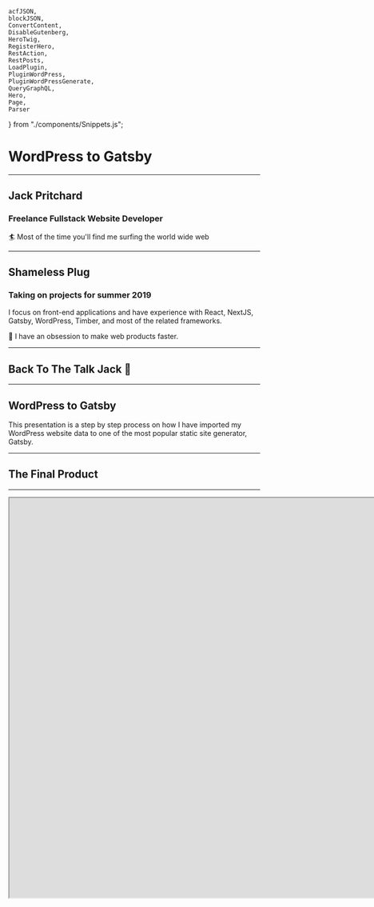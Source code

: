 


	acfJSON,
	blockJSON,
	ConvertContent,
	DisableGutenberg,
	HeroTwig,
	RegisterHero,
	RestAction,
	RestPosts,
	LoadPlugin,
	PluginWordPress,
	PluginWordPressGenerate,
	QueryGraphQL,
	Hero,
	Page,
	Parser
} from "./components/Snippets.js";

<Head>
	<title>WordPress to Gatsby</title>
</Head>

# WordPress to Gatsby

---

## Jack Pritchard

### Freelance Fullstack Website Developer

🏄‍ Most of the time you'll find me surfing the world wide web

---

## Shameless Plug

### Taking on projects for summer 2019

I focus on front-end applications and have experience with React, NextJS, Gatsby, WordPress, Timber, and most of the related frameworks.

🚀 I have an obsession to make web products faster.

---

## Back To The Talk Jack 👀

---

## WordPress to Gatsby

This presentation is a step by step process on how I have imported my WordPress website data to one of the most popular static site generator, Gatsby.

---

## The Final Product

---

<iframe src="https://whatjackhasmade.co.uk" height="800px" width="1600px" />

---

## Before We Get Started!

### Let us Define Some of the Technologies Being Used

---

# Our Backend 🍑

---

## WordPress

I assume many of you in the room know what WordPress is.

However, for those who need a recap, WordPress is an open source CMS (Content Management System).

Super popular, and used in a large portion of all sites on the web.

<Notes>
	Some crazy figure like WordPress runs 32% of the entire internet is often
	thrown around.
</Notes>

---

## Headless WordPress

WordPress setups often involve a theme which provides front-end and back-end files to render webpages.

Instead, we are going to be creating custom API endpoints in our WordPress theme and importing that data to Gatsby to render pages.

Essentially using WordPress as only a backend.

<Notes>
	I want to make this clear distinction that whilst WordPress is great for a
	large portion of general client sites and handling of data. We are not going
	to be solely relying on traditional PHP or Twig files to generate our pages.
</Notes>

---

## Gutenberg

For anyone using WordPress, I assume you know what Gutenberg is.

For better or for worse.

Gutenberg is the default content editor for WordPress as of 5.0.0

<Notes>
I know it has its issues.

However, I think the block building experience is here to stay.

</Notes>

---

## Advanced Custom Fields (ACF)

ACF is a must have for any developer looking to improve their themes.

ACF allows developers to add custom fields (who'd have thought?) to posts and pages on a WordPress site.

<Notes>
	Not only this but as of ACF 5.8.0 (We are using a beta build) you can now
	attach custom fields to Gutenberg blocks.
</Notes>

---

# Our Frontend 🎨

---

## React ⚛

React is a popular javascript framework, often compared to Vue and Angular.

The concept in React is to create files as 'Components' and then import them into one another when required.

<Notes>
	The syntax is at first intimidating but you will build pages with HTML,
	JavaScript and CSS (Another hot debate).
</Notes>

---

## Styled Components

Styled Components is a node package you can import into React that will allow you to define your CSS/SCSS within a component file.

<Notes>
Essentially allowing you to keep all code related to a component in one neat file.

As well as this, any data your component has access to, you can pass into styled components to render new CSS on the fly.

</Notes>

---

## Gatsby

Gatsby is a static site generator that can generate static HTML files from data imported into the framework.

The final result is that which encompasses all of the latest and greatest available in React tooling with an old-school feel of hosting a site made up of HTML, CSS and JS files alone.

<Notes>
As Gatsby is a fresh technology, many developers are opting to search for new CMS alternatives to WordPress which are compatible with Gatsby.

Either that or they are completely rebuilding their sites in markdown files.

I'm in favour of porting existing technologies to improve client usability and reduce the cost of embracing new technologies.

</Notes>

---

## Netlify

Netlify is one of the most delightful hosting platforms available.

Even better, it's completely free to get started with hosting static sites, it'll even automatically build and deploy our site when changes are made to our repositories.

---

### Backend

- WordPress
- Headless WordPress
- Gutenberg
- ACF

### Frontend

- React
- Styled Components
- Gatsby
- Netlify

---

## Still With Me? 😅

Don't be put off!

I know we've covered a few different technologies, but this talk is a step by step process.

<Notes>
	if you have any questions throughout the talk, I'll be taking a 2-minute break
	to answer questions on the backend and then a couple of minutes in the end to
	discuss the complete walkthrough.
</Notes>

---

## Let's Go!

---

## The Task (Project)

I had set myself a task, to rebuild my personal website https://whatjackhasmade.co.uk 🔌

<Notes>
Second plug

I thought this would be a great excuse to tidy up my MVP version of my website, as well as take some time out from client requirements.

</Notes>

---

## Designs

I'm a big fan of atomic design, for anyone unfamiliar, atomic design is a concept of looking at pages and slicing them into smaller and smaller components.

<Notes>
	Brad Frost is the dad of Atomic Design so I highly recommend checking out his
	material if you want to learn more.
</Notes>

---

## Homepage

---

<img src="assets/images/homepage.png" width="800px" />

---

## Homepage - Disected

---

<img src="assets/images/homepage-components.jpg" width="800px" />

---

## We'll Only Be Focussing on The Hero

---

<img src="assets/images/hero.gif" width="800px" />

---

## Development Time

So we've got our designs, now time to start Developing

---

## WordPress

All we need to know is that we are running version 5 or above.

My WordPress environment is hosted at [https://wjhm.noface.app](https://wjhm.noface.app) on a shared hosting platform with PHP available.

---

## WordPress Plugins - Minimum Requirements

The only plugin we need to follow this process is ACF 5.8.0 Beta 3.0

<Notes>
Installing Beta 4.0 introduces breaking changes to how repeater fields are output in my process.

When ACF 5.8.0 gets an official release I'll work on tweaking the process.

</Notes>

---

## WordPress plugins - My Setup

- ACF 5.8.0 Beta 3.0
- Enhanced Media Library
- JAMstack Deployments
- Timber
- TinyPNG
- WP Migrate DB Pro
- WP Migrate DB Pro (Media Add-on)
- Yoast SEO

---

## WordPress Theme

To kickstart the WordPress theme, I've downloaded and installed the Timber Starter Theme.

Feel free to download my theme repository as a starting point and alter as you need to - [https://github.com/whatjackhasmade/WJHM-Wordpress-Theme](https://github.com/whatjackhasmade/WJHM-Wordpress-Theme)

<Notes>
	I've made a few alterations to the code but we'll dive into that in a moment.
</Notes>

---

## WordPress Theme Structure

---

<img src="assets/images/theme-structure.png" width="500px" />

<Notes>
So far the setup is pretty standard, if you are unfamiliar with Timber, then you should in theory be able to do this without Timber.

The only alterations you will need to make is in how we register our Gutenberg blocks in a few slides.

</Notes>

---

## Removing Front-End Theme Files

To keep focus on a Headless WordPress build, I have for this project scraped all twig file templates and their components.

---

## WordPress Posts and Pages - WP Admin

---

<img src="assets/images/posts.png" width="1400px" />

---

## This is what we're left with

<iframe src="https://wjhm.noface.app" height="500px" width="1000px" />

---

## What we actually have

What we actually have - [https://wjhm.noface.app/wp-json/wp/v2/posts/](https://wjhm.noface.app/wp-json/wp/v2/posts/)

<Notes>
But what the heck is all of this?

These are REST API endpoints which allow for Create, Read, Update and Delete (CRUD) functions to your WordPress setup.

</Notes>

---

## WordPress REST API

Support for the WordPress REST API has been part of the project's core since version 4.7.0.

<Notes>
It opens doors as front-end frameworks are exploding in popularity.

You can now adopt WordPress to work fairly seamlessly with any of your preferred development workflows.

</Notes>

---

## Headless WordPress

So this is where the concept of headless WordPress comes into play.

We are using WordPress as a content management system only.

<Notes>
Displaying data that we can digest in whatever language we want.

As long as it accepts JSON!

</Notes>

---

## How far can you get with the existing API?

You can get pretty far in what you want to achieve with the existing API.

However, there are a few issues I have with the endpoints

---

## Issues with the existing API

### Bloated

The endpoints were built to include as many use cases as possible, as a result, it is bloated with meta information I don't need

---

## Issues with the existing API

### Limitations

You are limited to 100 results per page (I have over 200+ blogs I want to query without passing in several endpoints)

---

## Issues with the existing API

### Missing Data

I would love to get access to some ACF or Yoast SEO information from the endpoints but these are currently setup without plugins in mind

---

## Issues with the existing API

Great for setting HTML - Not for generating

---

## Creating Our Endpoints

Fortunately, you can hook into WordPress and create your own endpoints.

I've got a whole blog post about it on my company site -[https://noface.co.uk/rest-endpoint-wordpress-menus](https://noface.co.uk/rest-endpoint-wordpress-menus)

<Notes>
To save ourselves some time, I won't go into too much detail as we could literally have a whole presentation on creating endpoints.

That being said, I'll give you a quick overview.

</Notes>

---

<CodeSurfer
	theme={shadesOfPurple}
	title="Creating our WordPress Posts Endpoint"
	code={RestAction}
	lang="php"
	steps={[
		{
			notes: "Before we generate our API data, we need to register the endpoint"
		},
		{
			lines: [3],
			notes: "First we hook into the 'rest_api_init' hook"
		},
		{
			lines: [4, 5],
			notes:
				"Next we register the route, this will be our slug for the endpoint"
		},
		{
			lines: [6],
			notes: "As Gatsby will only be importing data, we set the method to GET"
		},
		{
			lines: [7],
			notes: "The callback function we'll be defining in the next slide"
		},
		{
			range: [8, 14],
			notes:
				"Finally, we can accept some arguments, in my own setups I will use a slug parameter for specific page/post querying"
		},
		{
			notes:
				"and there's our endpoint generated at - https://wjhm.noface.app/wp-json/posts/v2/all"
		}
	]}
/>

---

<CodeSurfer
	theme={shadesOfPurple}
	title="Creating our Endpoint Content"
	code={RestPosts}
	lang="php"
	steps={[
		{
			notes:
				"We're going to create the callback function we just mentioned for our rest endpoint"
		},
		{
			range: [1, 11],
			notes:
				"The function will kick off with a WP Query for all published posts"
		},
		{
			range: [11, 41],
			notes:
				"If the loop returns any results, we'll add them to an array of insights/posts"
		},
		{
			range: [41, 44],
			notes: "We'll then return the array of posts at the end of the function"
		}
	]}
/>

---

## Custom Endpoints ❤

Old Endpoint - [https://wjhm.noface.app/wp-json/wp/v2/posts/](https://wjhm.noface.app/wp-json/wp/v2/posts/)

Our Endpoint - [https://wjhm.noface.app/wp-json/posts/v2/all](https://wjhm.noface.app/wp-json/posts/v2/all)

---

## Now we have our endpoints

## Let's create some content

---

## Gutenberg - Disable Defaults

First, let's disable the defaults that Gutenberg is giving us

---

<CodeSurfer
	theme={shadesOfPurple}
	title="Gutenberg - Disable Defaults"
	code={DisableGutenberg}
	lang="php"
/>

<Notes>
	With this code, we are essentially saying to Gutenberg, only display the
	blocks with these names.
</Notes>

---

## Revisiting Our Atomic Designs

Now before we go ahead and develop a building block, let's first pick the block we want to build and break it down.

One of my favourite components for a website is a hero component, so let's stick with that.

---

<img src="assets/images/homepage-components.jpg" width="800px" />

---

### Atoms That Create The Hero

In the hero component we have a few parts of data that will be editable.

- Background Colour
- Subheading
- Heading
- Paragraph

<Notes>
Now the list could continue with data such as height, font-size, text colour, etc.

But I don't want all of those things to be fluid, I only want the text and background colour to be customisable on a per hero basis.

</Notes>

---

### Mapping the anatomy of the Hero

To simplify the block even further, as I am the only content editor, I am going to make the hero component require two fields.

- Background Colour (ACF - Colour Picker)
- Content (ACF - WYSIWYG)

---

## Register the block in functions.php

The current documentation can be found at - [https://www.advancedcustomfields.com/resources/acf_register_block/](https://www.advancedcustomfields.com/resources/acf_register_block/)

With Timber documentation on 'acf_register_block' found at - [https://timber.github.io/docs/guides/gutenberg/](https://timber.github.io/docs/guides/gutenberg/)

<Notes>
	Now the register block documentation is still a WIP and I expect there to be
	updates in the coming months by Elliot (ACF Founder).
</Notes>

---

<CodeSurfer
	theme={shadesOfPurple}
	title="Register the block in functions.php"
	code={RegisterHero}
	lang="php"
	steps={[
		{
			notes: "I'll briefly go through my register blocks function"
		},
		{
			range: [1, 4],
			notes: "First we check the function exists from ACF"
		},
		{
			range: [6, 8],
			notes:
				"I then create an array for the block names, the icons I want to display in Gutenberg in relation to the block and then merge the arrays"
		},
		{
			range: [10, 22],
			notes: "For each available block, we call the acf_register_block function"
		},
		{
			lines: [16],
			notes: "Note the render callback function"
		},
		{
			range: [24, 31],
			notes: "The callback function is then rendered on a per block basis"
		},
		{
			notes:
				"The callback function could be reduced to one flexible callback function but for now it works"
		}
	]}
/>

---

## Register the block in ACF

---

<img src="assets/images/acf-block-fields.png" width="1500px" />

---

## Creating The Twig File

As you may have noticed when registering the hero block, we can render a .twig file with the contents of the fields.

---

<CodeSurfer theme={shadesOfPurple} code={HeroTwig} lang="twig" />

<Notes>
I HIGHLY recommend including this for a clients site, as it will give them immediate previews of what the new content will include on the final site.

Otherwise you'll get confused clients asking why Jack has asked you to make a white screen.

</Notes>

---

## Protip: acf-json folder

Quick protip, if you are an ACF Pro plugin user, creating a folder named 'acf-json' in your theme directory will save any configurations of your custom field groups to the theme.

<Notes>
	This is great when working locally and then deploying via version control.
</Notes>

---

<img src="assets/images/acf-json.png" width="1100px" />

---

## Push this to your online WordPress environment

With continous integration, my new block will be registered when I deploy.

Then I simply sync the ACF changes on the live site to grab the fields it expects.

---

<img src="assets/images/acf-fields-sync.png" width="1200px" />

---

## The Hero Component in Gutenberg

---

<img src="assets/images/acf-hero-block-content.png" width="1200px" />

<Notes>
This is what we are left with, a new Hero block component.

The layout is a bit hit and miss depending on what fields you include and how many you include, but it's a great start for ACF and registering blocks!

</Notes>

---

<img src="assets/images/acf-hero-block.png" width="1200px" />

---

## Magic 🧝‍

It's like magic

This is something to get excited about for all your WordPress projects

Even if you aren't interested in React, Gatsby or the front-end portion of this presentation.

---

## So far so good

We've registered our custom block and it renders nicely in our backend.

The only issue is that the block doesn't solve the problem I have when it comes to pages.

---

## So far so good?

The blocks are great at generating HTML in our endpoints, but I don't want that, I want to generate HTML and CSS in our React application.

I want the endpoints to act as a list of ingredients, not cook the meal.

---

<CodeSurfer
	title="Post JSON vs. Page JSON"
	theme={shadesOfPurple}
	code={acfJSON}
	lang="json"
/>

<Notes>
This is fine for posts as I don't want to be creating blocks for a blog post.

But when creating pages, I want full access to the blocks properties to use them as props in React.

</Notes>

---

<CodeSurfer
	title="Post JSON vs. Page JSON"
	theme={shadesOfPurple}
	code={blockJSON}
	lang="json"
/>

<Notes>
This is what I'd like in an ideal world.

An array of gutenblocks and their properties.

</Notes>

---

## Confession

I'm not a PHP developer, I know how to achieve what I want, but it's not pretty with my skill level of PHP.

---

## Converting the content to JSON objects

I've created the following PHP functional files -

- get-acf-images.php
- get-acf-titles.php
- convert-the-content.php

<Notes>
	For the most part, I've forgotten how they even work and would greatly
	appreciate any pull requests to my theme repository so I can improve my
	understanding of this area in the development process.
</Notes>

---

<CodeSurfer
	theme={shadesOfPurple}
	title="Converting the Content to JSON objects"
	code={ConvertContent}
	lang="php"
	steps={[
		{
			notes:
				"Again, I welcome contributions but this is my string to object converter"
		},
		{
			range: [4, 11],
			notes:
				"I'm essentially find and replace searching for any comment code or absolute paths"
		},
		{
			range: [4, 11],
			notes:
				"Then I am splitting the string up using the placements of commas between the string objects"
		},
		{
			lines: [13],
			notes:
				"When we have our objects, I am then wrapping them in an array. You can think of this as an array of block components"
		},
		{
			lines: [15],
			notes:
				"Next I am converting the field ID's their respective names (Background Colour, Content, etc.)"
		},
		{
			range: [16, 19],
			notes:
				"The converting continues with replacing the original IDs in the object with the found names"
		},
		{
			lines: [21],
			notes:
				"Finally I believe I've started to make progress on converting images from their IDs to their full size URL"
		},
		{
			lines: [21],
			notes:
				"The next step to figure out is how I can return an object of the image at different crop sizes"
		}
	]}
/>

---

<CodeSurfer
	title="Our New Content"
	theme={shadesOfPurple}
	code={blockJSON}
	lang="json"
/>

<Notes>
	The new content is a structured JSON object with the name of the block, and
	data associated with the block (content and background_colour fields).
</Notes>

---

## WHEW - Backend Complete

---

## Time to Take 2 minutes for Questions or Heckling

<Notes>
Grab yourselves some water, have a toilet break if you want

Fire away with any questions you may have, or heckle me if you're bored of this talk

</Notes>

---

## Frontend

Right let's get into the front-end of the website.

<Notes>
	This portion of the presentation is heavily decoupled from WordPress but we
	will be using all of the data we've setup previously.
</Notes>

---

## React - Recap

Just to recap, the front-end will be built with Gatsby which is completely dependant on React.

<Notes>
	I won't go too much into React and how to get started, for the most part if
	you have npm or yarn on your machine, you'll be fine setting up a new gatsby
	site.
</Notes>

---

## Gatsby - Overview

As of writing this Gatsby is now in version 2 of it's release.

It's free to download and get started, and the starter documentation can be found on their site - [https://www.gatsbyjs.org/docs/quick-start/](https://www.gatsbyjs.org/docs/quick-start/)

If you want to follow along with my site example, download the repository from - [https://github.com/whatjackhasmade/Don-t-call-it-a-comeback](https://github.com/whatjackhasmade/Don-t-call-it-a-comeback)

---

<img src="assets/images/gatsby-workflow.png" width="1000px" />

---

## Gatsby vs Traditional server

---

<img src="assets/images/jam-stack.jpg" width="1000px" />

---

## Benefits of Gatsby

- Hot reloading
- Enables an offline first approach
- No need for heavy queries
- No need for server queries
- Too much to list in one slide

---

## Gatsby Plugins

If we look again at the diagram of Gatsby's rendering process, you'll see that we have some form of data input for Gatsby to process.

---

## Gatsby Plugins

To gather the data, one of Gatsby's open source plugins can be plucked from their directory and installed via NPM and the gatsby-config.js file in our site root directory.

There are existing plugins for WordPress data, but I prefer to create my own.

---

## Creating our Gatsby WordPress plugin

<img src="assets/images/gatsby-plugin.png" width="500px" />

---

<CodeSurfer
	theme={shadesOfPurple}
	title="Creating our Gatsby WordPress plugin"
	code={PluginWordPress}
	steps={[
		{
			notes: ""
		},
		{
			range: [1, 4],
			notes:
				"First I've imported a few NPM packages to help with handling any data"
		},
		{
			range: [6, 9],
			notes:
				"We kick things off with a function which Gatsby provides us for generating data, accessible via Gatsby"
		},
		{
			range: [10, 12],
			notes:
				"As a source of data, I am using my WordPress endpoint and performing a fetch request to pull down the JSON"
		},
		{
			range: [14, 30],
			notes:
				"When the data is available, we are then processing the data as 'nodes' in gatsby"
		}
	]}
/>

---

<CodeSurfer
	title="Loading the Plugin"
	theme={shadesOfPurple}
	code={LoadPlugin}
	lang="javascript"
	steps={[
		{
			notes: "gatsby-config.js"
		}
	]}
/>

---

## Firing up our Gatsby site

To run the site, you'll need to have terminal access to the Gatsby root folder and run `yarn run dev` or `npm run dev`.

<Notes>
	Once started, Gatsby will begin preparing assets, data and any other
	configurations you've setup.
</Notes>

---

<img src="assets/images/yarn-run-dev.png" width="700px" />

---

## Access to data via GraphQL

For most developers, querying data in WordPress is often done in the templating language itself via WordPress functions like the_title(); or get_field();

<Notes>Other developers may opt to query using SQL statements.</Notes>

---

## Access to data via GraphQL

However, with Gatsby we have access to the data in a language called GraphQL.

---

## GraphQL

To query the data Gatsby has access to, we can either pop open their friendly URL which for me is [http://localhost:8000/\_\_\_graphql](http://localhost:8000/___graphql)

---

## GraphQL

I prefer to use a tool called GraphQL Playground as it has a dark mode which helps with my vision!

---

<img src="assets/images/graphql-playground.png" width="700px" />

---

## My First Gatsby GraphQL Query

---

<img src="assets/images/graphql-playground-query.png" width="1200px" />

---

<CodeSurfer
	title="Querying Our Nodes"
	theme={shadesOfPurple}
	code={QueryGraphQL}
	lang="graphql"
/>

---

## Pages in Gatsby

Similar to how with basic PHP setups, you can add a new page by adding a `blog.php` file and you'll then get a `/blog` path on your site.

The same can be done in Gatsby's `pages` directory.

---

## Auto-generate pages with JSON and GraphQL

We'll be skipping that and instead auto generating the pages based on the JSON available at our custom endpoints.

---

<CodeSurfer
	theme={shadesOfPurple}
	title="Generating Pages With Our Gatsby Plugin"
	code={PluginWordPressGenerate}
	steps={[
		{
			notes: ""
		},
		{
			range: [1, 4],
			notes:
				"First we tap in to Gatsby's createPages function and create a GraphQL promise"
		},
		{
			range: [5, 37],
			notes:
				"Within the GraphQL promise, we create a query to expose all the data available via our Gatsby plugin"
		},
		{
			range: [5, 37],
			notes:
				"Before writing a query here, I'd highly recommend testing it at http://localhost:8000/___graphql"
		},
		{
			range: [38, 62],
			notes:
				"After the query, we are then looping over each page we find and using the createPage function"
		},
		{
			range: [38, 62],
			notes:
				"Creating the page this way, allows us to access the data as props later on"
		}
	]}
/>

---

<CodeSurfer
	theme={shadesOfPurple}
	title="Accessing the data via props"
	code={Page}
	steps={[
		{
			range: [1, 3],
			notes:
				"The page template first imports React and some components I've created to assist with generating the page"
		},
		{
			lines: [7],
			notes:
				"Here I am destructuring the 'content' property from the context we defined in the previous slide"
		},
		{
			range: [9, 13],
			notes:
				"I then return the page in a Base wrapper with my global styles and pass the content data into a block parser"
		}
	]}
/>

---

## Sanitizing and rendering components with the data

The data itself is still simply that, data.

To process the data we need to write some functions which check what type of block is available and then render the correct React component based on that.

<Notes>
	This is done with my ACFParser block, which is one of the largest files in my
	project.
</Notes>

---

<CodeSurfer
	theme={shadesOfPurple}
	title="ACFParser block"
	code={Parser}
	steps={[
		{
			range: [1, 3],
			notes:
				"The ACF Parser component first imports React and the hero component"
		},
		{
			range: [7, 14],
			notes: "I then check that the data is valid and has properties to parse"
		},
		{
			range: [15, 22],
			notes:
				"If there is valid data, I then create an array of the page's components"
		},
		{
			range: [23, 36],
			notes:
				"I then loop over the array and if the block object has a name which matches a component I've created"
		},
		{
			range: [23, 36],
			notes:
				"I return the component and pass specific data to the component to use in the render method"
		}
	]}
/>

---

## ACFParser block

If the parser detects the name `acf/hero` which we have in our endpoint then it will import that component with all of the layout, styles and logic related to it.

---

<CodeSurfer
	theme={shadesOfPurple}
	title="Our Hero Component"
	code={Hero}
	steps={[
		{
			range: [1, 2],
			notes: "To kick things off, we import React and Styled-Components"
		},
		{
			range: [11, 13],
			notes:
				"Within the component rendering, we are then destructuring the data we passed in from ACFParser"
		},
		{
			range: [15, 24],
			notes:
				"Then we return the HeroComponent constant with the content we've passed down"
		},
		{
			range: [4, 8],
			notes:
				"Next I define a constant for the HeroComponent element, which uses the properties we've just passed in the render method"
		},
		{
			range: [4, 8],
			notes:
				"If no background data is passed, we fallback to the hex colour blue"
		}
	]}
/>

<Notes>
	The two data fields we are importing are the background colour of the hero,
	and the WYSIWYG content.
</Notes>

---

<img src="assets/images/hero-blue.png" width="1200px" />

---

## Building our pages

All that is left now is to start creating content in WordPress to be digested by Gatsby.

---

<img src="assets/images/wordpress-create.png" width="1200px" />

---

## Things to be aware of

During development, Gatsby only has access to data imported on the time of `yarn run dev` or `npm run dev`.

If you create new pages or add content to WordPress, restart your local server.

---

## Styled Components

The hero component is a great example of how it can be used effectively.

<Notes>
Remember way back at the start of this presentation I said we were using Styled Components?

Simply changing the background colour value in WordPress means that we have updated the prop set in our component on render.

</Notes>

---

<img src="assets/images/wordpress-create-hero-red.png" width="1200px" />

---

## Creating Future Components

1. Register block - Functions
2. Register block - Twig (Optional)
3. Register block - ACF
4. Find and Replace - Functions
5. React Component

---

## Hooking Netlify Up

So now we have a static site being generated. It's time to get this bad boy live for the world to see.

---

## Hooking Netlify Up

[https://app.netlify.com/](https://app.netlify.com/) are a great hosting solution as again it's FREE and they continously deploy on repository changes, warn you of insecure code references (HTTP vs. HTTPS).

---

## Hooking Netlify Up

---

<iframe
	width="940"
	height="540"
	src="https://www.youtube.com/embed/4IkOesUILhs"
	frameBorder="0"
	allow="accelerometer; autoplay; encrypted-media; gyroscope; picture-in-picture"
	allowFullScreen
/>

---

# 👋

## Hello World

---

## Generate on Content Changes

https://github.com/crgeary/wp-jamstack-deployments

---

<img src="assets/images/wordpress-jam-plugin.png" width="1000px" />

---

## That's all folks

Thanks for letting me ramble, there may be a few points I had to trim out for the sanity of your ears, so if you have questions you want to ask, then please do and I'll try my best to answer!

---

## Contact Information

- jack@noface.co.uk
- whatjackhasmade on all socials
- whatjackhasmade.co.uk
- noface.co.uk
- NoFace
